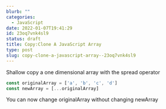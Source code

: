 ```yaml
---
blurb: ""
categories:
  - JavaScript
date: 2022-01-07T19:41:29
id: 23oq7vnk4sl9
status: draft
title: Copy:Clone A JavaScript Array
type: post
slug: copy-clone-a-javascript-array--23oq7vnk4sl9
---
```



Shallow copy a one dimensional array with the spread operator

```javascript
const originalArray = ['a', 'b', 'c', 'd']
const newArray = [...originalArray]
```

You can now change originalArray without changing newArray

